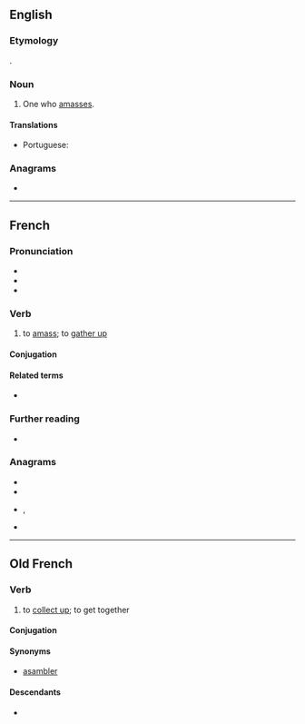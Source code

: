 ==English==

===Etymology===
{{affix|en|amass|-er|id2=agent noun}}.

===Noun===
{{en-noun}}

# One who [[amass]]es.

====Translations====
{{trans-top|one who amasses}}
* Portuguese: {{t|pt|amontoador|m}}
{{trans-mid}}
{{trans-bottom}}

===Anagrams===
* {{anagrams|en|a=aaemrss|samares}}

----

==French==

===Pronunciation===
* {{IPA|fr|/a.mɑ.se/}}
* {{rhymes|fr|e}}
* {{fr-homophones-er|amass}}

===Verb===
{{fr-verb}}

# to [[amass]]; to [[gather up]]

====Conjugation====
{{fr-conj-auto}}

====Related terms====
* {{l|fr|ramasser}}

===Further reading===
* {{R:TLFi}}

===Anagrams===
* {{l|fr|armasse}}
* {{l|fr|massera}}
* {{l|fr|ramasse}}, {{l|fr|ramassé}}
* {{l|fr|rasâmes}}

----

==Old French==

===Verb===
{{head|fro|verb}}

# to [[collect up]]; to get together

====Conjugation====
{{fro-conj-er}}

====Synonyms====
* [[asambler]]

====Descendants====
* {{desc|fr|amasser}}